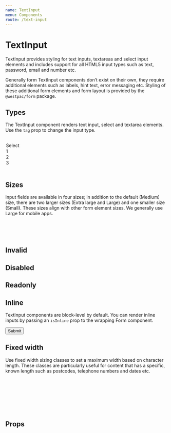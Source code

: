 ```yaml
---
name: TextInput
menu: Components
route: /text-input
---
```



# TextInput

TextInput provides styling for text inputs, textareas and select input elements and includes support for all HTML5 input types such as text, password, email and number etc.

Generally form TextInput components don’t exist on their own, they require additional elements such as labels, hint text, error messaging etc. Styling of these additional form elements and form layout is provided by the `@westpac/form` package.

## Types

The TextInput component renders text input, select and textarea elements. Use the `tag` prop to change the input type.

<Playground>
	<TextInput />
	<br />
	<TextInput tag="select">
		<option>Select</option>
		<option>1</option>
		<option>2</option>
		<option>3</option>
	</TextInput>
	<br />
	<TextInput tag="textarea" />
</Playground>

## Sizes

Input fields are available in four sizes; in addition to the default (Medium) size, there are two larger sizes (Extra large and Large) and one smaller size (Small). These sizes align with other form element sizes. We generally use Large for mobile apps.

<Playground>
	<TextInput size="small" placeholder="Small" />
	<br />
	<TextInput size="medium" placeholder="Medium" />
	<br />
	<TextInput size="large" placeholder="Large" />
	<br />
	<TextInput size="xlarge" placeholder="Extra large" />
</Playground>

## Invalid

<Playground>
	<TextInput invalid />
</Playground>

## Disabled

<Playground>
	<TextInput disabled />
</Playground>

## Readonly

<Playground>
	<TextInput readOnly value="This value is readonly" />
</Playground>

## Inline

TextInput components are block-level by default. You can render inline inputs by passing an `isInline` prop to the wrapping Form component.

<Playground>
	<Form isInline>
		<TextInput /> <TextInput /> <Button type="submit">Submit</Button>
	</Form>
</Playground>

## Fixed width

Use fixed width sizing classes to set a maximum width based on character length. These classes are particularly useful for content that has a specific, known length such as postcodes, telephone numbers and dates etc.

<Playground>
	<TextInput width={2} placeholder={2} />
	<br />
	<TextInput width={3} placeholder={3} />
	<br />
	<TextInput width={4} placeholder={4} />
	<br />
	<TextInput width={5} placeholder={5} />
	<br />
	<TextInput width={10} placeholder={10} />
	<br />
	<TextInput width={20} placeholder={20} />
	<br />
	<TextInput width={30} placeholder={30} />
</Playground>

## Props

<PropsTable of={TextInput} />
